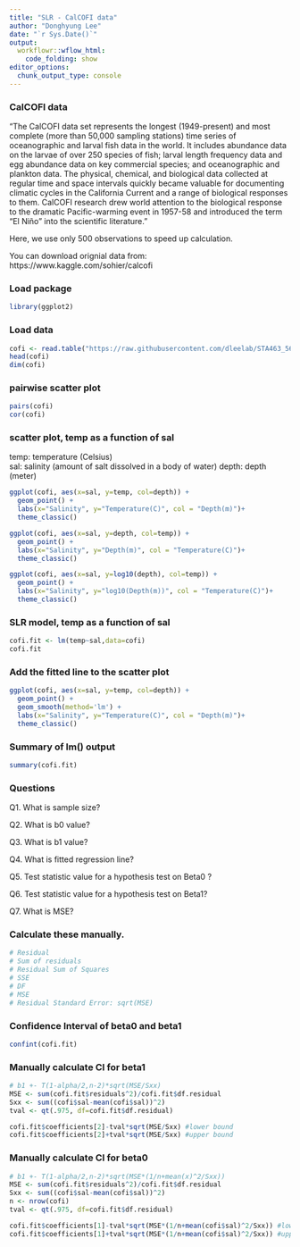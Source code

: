 ```yaml
---
title: "SLR - CalCOFI data"
author: "Donghyung Lee"
date: "`r Sys.Date()`"
output: 
  workflowr::wflow_html:
    code_folding: show
editor_options:
  chunk_output_type: console
---
```


### CalCOFI data
"The CalCOFI data set represents the longest (1949-present) and most complete (more than 50,000 sampling stations) time series of oceanographic and larval fish data in the world. It includes abundance data on the larvae of over 250 species of fish; larval length frequency data and egg abundance data on key commercial species; and oceanographic and plankton data. The physical, chemical, and biological data collected at regular time and space intervals quickly became valuable for documenting climatic cycles in the California Current and a range of biological responses to them. CalCOFI research drew world attention to the biological response to the dramatic Pacific-warming event in 1957-58 and introduced the term “El Niño” into the scientific literature." <br />

Here, we use only 500 observations to speed up calculation.

You can download orignial data from: https://www.kaggle.com/sohier/calcofi 

### Load package
```r
library(ggplot2)
```

### Load data
```r
cofi <- read.table("https://raw.githubusercontent.com/dleelab/STA463_563_Fall2019/master/data/calcofi_500.csv", header=TRUE, sep = ",")
head(cofi)
dim(cofi)
```

### pairwise scatter plot 
```r
pairs(cofi)
cor(cofi)
```

### scatter plot, temp as a function of sal 
temp: temperature (Celsius) <br />
sal: salinity (amount of salt dissolved in a body of water) 
depth: depth (meter)
```r
ggplot(cofi, aes(x=sal, y=temp, col=depth)) + 
  geom_point() +
  labs(x="Salinity", y="Temperature(C)", col = "Depth(m)")+
  theme_classic()

ggplot(cofi, aes(x=sal, y=depth, col=temp)) + 
  geom_point() +
  labs(x="Salinity", y="Depth(m)", col = "Temperature(C)")+
  theme_classic()

ggplot(cofi, aes(x=sal, y=log10(depth), col=temp)) + 
  geom_point() +
  labs(x="Salinity", y="log10(Depth(m))", col = "Temperature(C)")+
  theme_classic()
```

### SLR model, temp as a function of sal
```r
cofi.fit <- lm(temp~sal,data=cofi)
cofi.fit
```

### Add the fitted line to the scatter plot
```r
ggplot(cofi, aes(x=sal, y=temp, col=depth)) + 
  geom_point() +
  geom_smooth(method='lm') +
  labs(x="Salinity", y="Temperature(C)", col = "Depth(m)")+
  theme_classic()
```

### Summary of lm() output
```r
summary(cofi.fit)
```

### Questions

Q1. What is sample size?

Q2. What is b0 value?

Q3. What is b1 value?

Q4. What is fitted regression line?

Q5. Test statistic value for a hypothesis test on Beta0 ?

Q6. Test statistic value for a hypothesis test on Beta1?

Q7. What is MSE?

### Calculate these manually.
```r
# Residual
# Sum of residuals
# Residual Sum of Squares
# SSE
# DF
# MSE
# Residual Standard Error: sqrt(MSE)
```

### Confidence Interval of beta0 and beta1
```r
confint(cofi.fit)
```

### Manually calculate CI for beta1
```r
# b1 +- T(1-alpha/2,n-2)*sqrt(MSE/Sxx)
MSE <- sum(cofi.fit$residuals^2)/cofi.fit$df.residual
Sxx <- sum((cofi$sal-mean(cofi$sal))^2)
tval <- qt(.975, df=cofi.fit$df.residual)

cofi.fit$coefficients[2]-tval*sqrt(MSE/Sxx) #lower bound
cofi.fit$coefficients[2]+tval*sqrt(MSE/Sxx) #upper bound
```

### Manually calculate CI for beta0
```r
# b1 +- T(1-alpha/2,n-2)*sqrt(MSE*(1/n+mean(x)^2/Sxx))
MSE <- sum(cofi.fit$residuals^2)/cofi.fit$df.residual
Sxx <- sum((cofi$sal-mean(cofi$sal))^2)
n <- nrow(cofi)
tval <- qt(.975, df=cofi.fit$df.residual)

cofi.fit$coefficients[1]-tval*sqrt(MSE*(1/n+mean(cofi$sal)^2/Sxx)) #lower bound
cofi.fit$coefficients[1]+tval*sqrt(MSE*(1/n+mean(cofi$sal)^2/Sxx)) #upper bound
```


